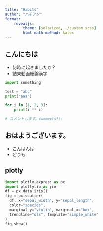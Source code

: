 ```yaml
---
title: "Habits"
author: "ハチアン"
format:
    revealjs:
        theme: [solarized, ./custom.scss]
        html-math-method: katex
---
```


## こんにちは

- 何時に起きましたか？
- 結果動画総論漢字

```python
import something

test = "abc"
print("aaa")

for i in [1, 2, 3]:
    print(i ** i)

# コメントします。comments!!!
```

## おはようございます。

- こんばんは
- どうも

\begin{gather*}
a_1=b_1+c_1\\
a_2=b_2+c_2-d_2+e_2
\end{gather*}

\begin{align}
a_{11}& =b_{11}&
  a_{12}& =b_{12}\\
a_{21}& =b_{21}&
  a_{22}& =b_{22}+c_{22}
\end{align}

## plotly
```python
import plotly.express as px
import plotly.io as pio
df = px.data.iris()
fig = px.scatter(
  df, x="sepal_width", y="sepal_length", 
  color="species", 
  marginal_y="violin", marginal_x="box", 
  trendline="ols", template="simple_white"
)
fig.show()
```
